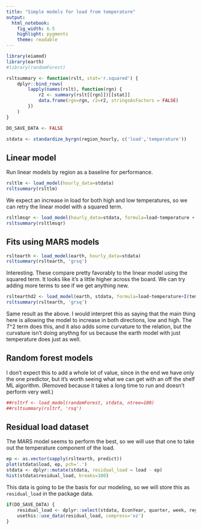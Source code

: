 ```yaml
---
title: "Simple models for load from temperature"
output: 
  html_notebook: 
    fig_width: 6.5
    highlight: pygments
    theme: readable
---
```



```r
library(eiamod)
library(earth)
#library(randomForest)

rsltsummary <- function(rslt, stat='r.squared') {
    dplyr::bind_rows(
        lapply(names(rslt), function(rgn) {
            r2 <- summary(rslt[[rgn]])[[stat]]
            data.frame(rgn=rgn, r2=r2, stringsAsFactors = FALSE)   
        })
    )
}

DO_SAVE_DATA <- FALSE
```

```r
stdata <- standardize_byrgn(region_hourly, c('load','temperature'))
```

## Linear model

Run linear models by region as a baseline for performance.
```r
rsltlm <- load_model(hourly_data=stdata)
rsltsummary(rsltlm)
```

We expect an increase in load for both high and low temperatures, so we can retry the
linear model with a squared term.
```r
rsltlmsqr <- load_model(hourly_data=stdata, formula=load~temperature + I(temperature^2))
rsltsummary(rsltlmsqr)
```

## Fits using MARS models
```r
rsltearth <- load_model(earth, hourly_data=stdata)
rsltsummary(rsltearth, 'grsq')
```
Interesting.  These compare pretty favorably to the linear model using the squared term.  It looks
like it's a little higher across the board.  We can try adding more terms to see if we get anything 
new.
```r
rsltearthd2 <- load_model(earth, stdata, formula=load~temperature+I(temperature^2), degree=3)
rsltsummary(rsltearth, 'grsq')
```
Same result as the above.  I would interpret this as saying that the main thing here is
allowing the model to increase in both directions, low and high.  The $T$^2 term does this,
and it also adds some curvature to the relation, but the curvature isn't doing anythng for us
because the earth model with just temperature does just as well.

## Random forest models
I don't expect this to add a whole lot of value, since in the end we have only the one predictor,
but it's worth seeing what we can get with an off the shelf ML algorithm.  (Removed because it 
takes a long time to run and doesn't perform very well.)
```r
##rsltrf <- load_model(randomForest, stdata, ntree=100)
##rsltsummary(rsltrf, 'rsq')
```

## Residual load dataset

The MARS model seems to perform the best, so we will use that one to take out the temperature
component of the load.

```r
ep <- as.vector(sapply(rsltearth, predict))
plot(stdata$load, ep, pch='.')
stdata <- dplyr::mutate(stdata, residual_load = load - ep)
hist(stdata$residual_load, breaks=100)
```

This data is going to be the basis for our modeling, so we will store this as
`residual_load` in the package data.

```r
if(DO_SAVE_DATA) {
    residual_load <- dplyr::select(stdata, EconYear, quarter, week, region, time, residual_load)
    usethis::use_data(residual_load, compress='xz')
}
```
